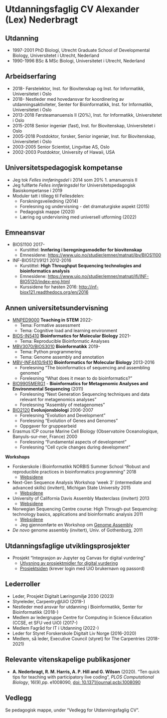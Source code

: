 # Utdanningsfaglig CV Alexander (Lex) Nederbragt {.unnumbered}

<!-- Forkortet versjon av den som ble sendt inn, uten sensitiv informasjon -->


## Utdanning

* 1997-2001 PhD Biologi, Utrecht Graduate School of Developmental Biology, Universitetet i Utrecht, Nederland
* 1990-1996 BSc & MSc Biologi, Universitetet i Utrecht, Nederland

## Arbeidserfaring

* 2018- Førstelektor, Inst. for Biovitenskap og Inst. for Informatikk, Universitetet i Oslo
* 2018- Nestleder med hovedansvar for koordinering av utdanningsaktiviteter, Senter for Bioinformatikk, Inst. for Informatikk,
  Universitetet i Oslo
* 2013-2018 Førsteamanuensis II (20%), Inst. for Informatikk, Universitetet i Oslo
* 2015-2018 Senior ingeniør (fast), Inst. for Biovitenskap, Universitetet i Oslo
* 2005-2018 Postdoktor, forsker, Senior ingeniør, Inst. for Biovitenskap, Universitetet i Oslo
* 2003-2005 Senior Scientist, Lingvitae AS, Oslo
* 2002-2003 Postdoktor, University of Hawaii, USA


## Universitetspedagogisk kompetanse

<!-- Synkroniser med ped_mappe.md -->
<!-- https://app.uio.no/fup/historikk -->

* Jeg tok *Felles innføringsdel* i 2014 som 20% 1. amanuensis II
* Jeg fullførte *Felles innføringsdel* for Universitetspedagogisk Basiskompetanse i 2019
* Moduler tatt i tillegg til Fellesdelen:
  * Forskningsveiledning (2014)
  * Forelesning og undervisning - det dramaturgiske aspekt (2015)
  * Pedagogisk mappe (2020)
  * Læring og undervisning med universell utforming (2022)


## Emneansvar

* BIOS1100 2017-
  * Kurstittel: **Innføring i beregningsmodeller for biovitenskap**
  * Emnesidene: <https://www.uio.no/studier/emner/matnat/ibv/BIOS1100>
  
* INF-BIO5121/9121 2012-2016
  * Kurstittel: **High Throughput Sequencing technologies and bioinformatics analysis**
  * Emnesidene: <https://www.uio.no/studier/emner/matnat/ifi/INF-BIO5120/index-eng.html>
  * Kurssidene for høsten 2016: <http://inf-biox121.readthedocs.org/en/2016>

## Annen universitetsundervisning

* [MNPED9000](https://www.uio.no/studier/emner/matnat/mn/MNPED9000/index.html) **Teaching in STEM** 2022-
  * Tema: Formative assessment
  * Tema: Cognitive load and learning environment

* [BIOS-IN5410](https://www.uio.no/studier/emner/matnat/ibv/BIOS-IN5410/) **Bioinformatics for Molecular Biology** 2021-
  * Tema: Reproducible Bioinformatic Analyses

* [MBV3070/BIOS3010](https://www.uio.no/studier/emner/matnat/ibv/BIOS3010/index.html) **Bioinformatikk** 2019-
  * Tema: Python programmering
  * Tema: Genome assembly and annotation


* [MBV-INF4410/9410](https://www.uio.no/studier/emner/matnat/ibv/MBV-INF4410/index.html) **Bioinformatics for Molecular Biology** 2013-2016
  * Forelesning "The bioinformatics of sequencing and assembling genomes"
  * Forelesning "What does it mean to do bioinformatics?"

* [BIO9905MERG1](https://www.uio.no/studier/emner/matnat/ibv/BIO9905MERG1/) - **Bioinformatics for Metagenomic Analyses and Environmental Sequencing** (2011)
  * Forelesning "Next Generation Sequencing techniques and data relevant for metagenomics analyses"
  * Forelesning "Assembly of metagenomes"

* [BIO2120](https://www.uio.no/studier/emner/matnat/ibv/nedlagte-emner/BIO2120/) **Evolusjonsbiologi** 2006-2007
  * Forelesning "Evolution and Development"
  * Forelesning "Evolution of Genes and Genomes"
  * Oppgaver for gruppearbeid

* Erasmus ICP course Marine Cell Biology (Observatoire Oceanologique, Banyuls-sur-mer, France) 2000
  * Forelesning "Fundamental aspects of development"
  * Forelesning "Cell cycle changes during development"

**Workshops**

* Forskerskole i Bioinformatikk NORBIS Summer School "Robust and reproducible practices in bioinformatics programming" 2018
  * [Websidene](https://norbis.w.uib.no/norbis-summer-school-2018/)

* Next-Gen Sequence Analysis Workshop 'week 3' (intermediate and advanced skills) (invitert), Michigan State University 2015
  * [Websidene](http://angus.readthedocs.org/en/2015/week3.html)

* University of California Davis Assembly Masterclass (invitert) 2013
  * [Websidene](http://davis-assembly-masterclass-2013.readthedocs.org/en/latest)

* Norwegian Sequencing Centre course: High Through-put Sequencing: technology basics, applications and bioinformatic analysis 2011
  * [Websidene](https://www.sequencing.uio.no/events/2011/nsc_course_2011.html)
  * Jeg gjennomførte en Workshop om [Genome Assembly](https://github.com/lexnederbragt/denovo-assembly-tutorial)

* *De novo* genome assembly (invitert), Univ. of Gothenburg, 2011

## Utdanningsfaglige utviklingsprosjekter

* Prosjekt "Integrasjon av Jupyter og Canvas for digital vurdering"
  * [Utlysning av prosjektmidler for digital vurdering](https://www.uio.no/link/arrangementer/2019/digitalvurdering/prosjektmidlerdigitalvurdering.pdf)
  * [Prosjektsiden](https://www.usit.uio.no/om/organisasjon/itf/aktiviteter/prosjekter/jupyter-canvas) (krever login med UiO brukernavn og passord)


## Lederroller

* Leder, Prosjekt Digitalt Læringsmiljø 2030 (2023)
* Styreleder, Carpentry@UiO (2019-)
* Nestleder med ansvar for utdanning i Bioinformatikk,
  Senter for Bioinformatikk (2018-)
* Medlem av ledergruppe Centre for Computing in Science Education
  (CCSE, et SFU ved UiO) (2017-)
* Medlem Fagråd for IT i Utdanning (2022-)
* Leder for ​​Styret Forskerskole Digitalt Liv Norge (2016-2020)
* Medlem, så leder, Executive Council (styret) for The Carpentries (2018-2021)


## Relevante vitenskapelige publikasjoner
  * **A. Nederbragt, R. M. Harris, A. P. Hill and G. Wilson** (2020). "Ten quick tips for teaching with participatory live coding", *PLOS Computational Biology*, 16(9),pp. e1008090, [doi: 10.1371/journal.pcbi.1008090](https://dx.doi.org/10.1371/journal.pcbi.1008090)

## Vedlegg

Se pedagogisk mappe, under "Vedlegg for Utdanningsfaglig CV".
